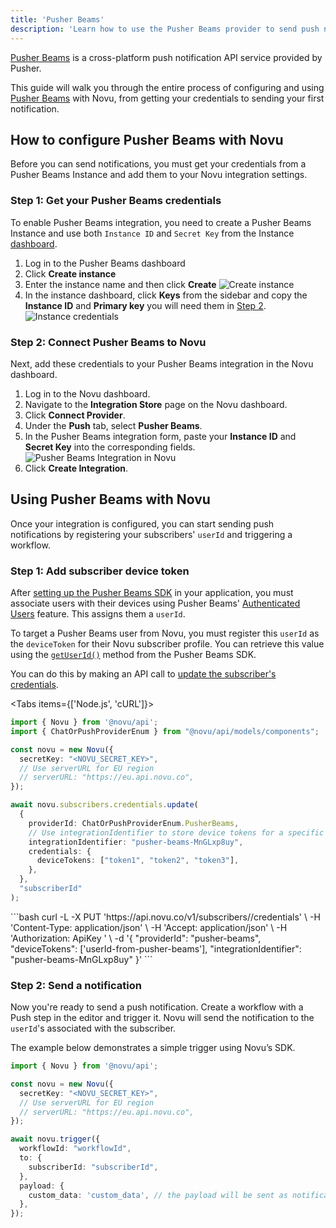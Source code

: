 ```yaml
---
title: 'Pusher Beams'
description: 'Learn how to use the Pusher Beams provider to send push notifications using Novu'
---
```


<a href="https://pusher.com/beams/" target="_blank" rel="noopener noreferrer">Pusher Beams</a> is a cross-platform push notification API service provided by Pusher.

This guide will walk you through the entire process of configuring and using <a href="https://pusher.com/beams/" target="_blank" rel="noopener noreferrer">Pusher Beams</a> with Novu, from getting your credentials to sending your first notification.

## How to configure Pusher Beams with Novu

Before you can send notifications, you must get your credentials from a Pusher Beams Instance and add them to your Novu integration settings.

### Step 1: Get your Pusher Beams credentials

To enable Pusher Beams integration, you need to create a Pusher Beams Instance and use both `Instance ID` and `Secret Key` from the Instance [dashboard](https://dashboard.pusher.com/beams/).

1. Log in to the Pusher Beams dashboard
2. Click **Create instance**
3. Enter the instance name and then click **Create**
![Create instance](/images/channels-and-providers/push/pusher-beams/create-instance.png)
4. In the instance dashboard, click **Keys** from the sidebar and copy the **Instance ID** and **Primary key** you will need them in [Step 2](/platform/integrations/push/pusher-beams#step-2-connect-pusher-beams-to-novu).
![Instance credentials](/images/channels-and-providers/push/pusher-beams/instance-credentials.png)

### Step 2: Connect Pusher Beams to Novu

Next, add these credentials to your Pusher Beams integration in the Novu dashboard.

1.  Log in to the Novu dashboard.
2.  Navigate to the **Integration Store** page on the Novu dashboard.
3.  Click **Connect Provider**.
4.  Under the **Push** tab, select **Pusher Beams**.
5.  In the Pusher Beams integration form, paste your **Instance ID** and **Secret Key** into the corresponding fields.
    ![Pusher Beams Integration in Novu](/images/channels-and-providers/push/pusher-beams/pusher-beams-integration.png)
6.  Click **Create Integration**.

## Using Pusher Beams with Novu

Once your integration is configured, you can start sending push notifications by registering your subscribers' `userId` and triggering a workflow.

### Step 1: Add subscriber device token

After <a href="https://pusher.com/docs/beams/reference/all-libraries/" target="_blank" rel="noopener noreferrer">setting up the Pusher Beams SDK</a> in your application, you must associate users with their devices using Pusher Beams' <a href="https://pusher.com/docs/beams/guides/publish-to-specific-user/web/" target="_blank" rel="noopener noreferrer">Authenticated Users</a> feature. This assigns them a `userId`.

To target a Pusher Beams user from Novu, you must register this `userId` as the `deviceToken` for their Novu subscriber profile. You can retrieve this value using the <a href="https://pusher.com/docs/beams/reference/web/#getuserid" target="_blank" rel="noopener noreferrer">`getUserId()`</a> method from the Pusher Beams SDK.

You can do this by making an API call to [update the subscriber's credentials](/api-reference/subscribers/update-provider-credentials).

<Tabs items={['Node.js', 'cURL']}>
<Tab value="Node.js">
```typescript
import { Novu } from '@novu/api';
import { ChatOrPushProviderEnum } from "@novu/api/models/components";

const novu = new Novu({
  secretKey: "<NOVU_SECRET_KEY>",
  // Use serverURL for EU region
  // serverURL: "https://eu.api.novu.co",
});

await novu.subscribers.credentials.update(
  {
    providerId: ChatOrPushProviderEnum.PusherBeams,
    // Use integrationIdentifier to store device tokens for a specific integration
    integrationIdentifier: "pusher-beams-MnGLxp8uy",
    credentials: {
      deviceTokens: ["token1", "token2", "token3"],
    },
  },
  "subscriberId"
);
```
</Tab>
<Tab value="cURL">
```bash
curl -L -X PUT 'https://api.novu.co/v1/subscribers/<SUBSCRIBER_ID>/credentials' \
-H 'Content-Type: application/json' \
-H 'Accept: application/json' \
-H 'Authorization: ApiKey <NOVU_SECRET_KEY>' \
-d '{
  "providerId": "pusher-beams",
  "deviceTokens": ['userId-from-pusher-beams'],
  "integrationIdentifier": "pusher-beams-MnGLxp8uy"
}'
```

</Tab>
</Tabs>

### Step 2: Send a notification

Now you're ready to send a push notification. Create a workflow with a Push step in the editor and trigger it. Novu will send the notification to the `userId`'s associated with the subscriber.

The example below demonstrates a simple trigger using Novu’s SDK.

```typescript
import { Novu } from '@novu/api';

const novu = new Novu({
  secretKey: "<NOVU_SECRET_KEY>",
  // Use serverURL for EU region
  // serverURL: "https://eu.api.novu.co",
});

await novu.trigger({
  workflowId: "workflowId",
  to: {
    subscriberId: "subscriberId",
  },
  payload: {
    custom_data: 'custom_data', // the payload will be sent as notification data object. Cannot contain the key "pusher"
  },
});
```
